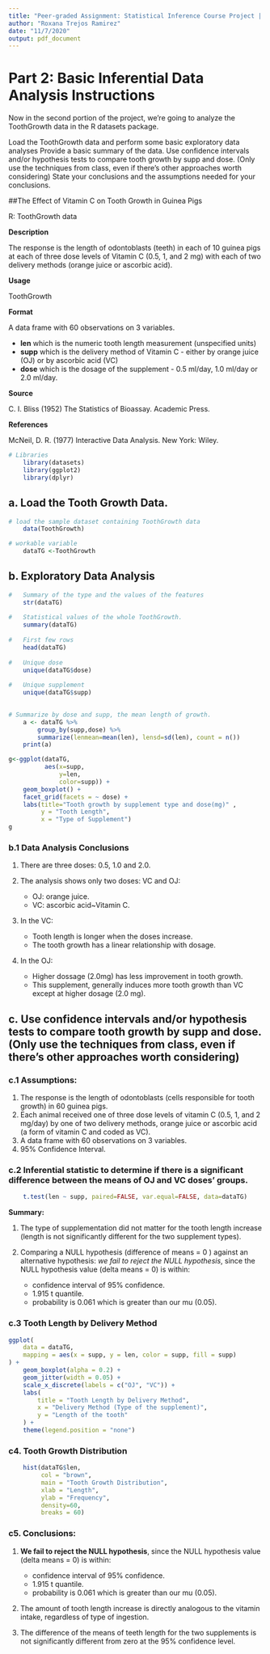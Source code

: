 ```yaml
---
title: "Peer-graded Assignment: Statistical Inference Course Project | BASIC INFERENTIAL DATA ANALYSIS"
author: "Roxana Trejos Ramirez"
date: "11/7/2020"
output: pdf_document
---
```



# Part 2: Basic Inferential Data Analysis Instructions
Now in the second portion of the project, we're going to analyze the ToothGrowth data in the R datasets package.

Load the ToothGrowth data and perform some basic exploratory data analyses
Provide a basic summary of the data.
Use confidence intervals and/or hypothesis tests to compare tooth growth by supp and dose. (Only use the techniques from class, even if there's other approaches worth considering)
State your conclusions and the assumptions needed for your conclusions.


##The Effect of Vitamin C on Tooth Growth in Guinea Pigs

R: ToothGrowth data

**Description**

The response is the length of odontoblasts (teeth) in each of 10 guinea pigs at each of three dose levels of Vitamin C (0.5, 1, and 2 mg) with each of two delivery methods (orange juice or ascorbic acid).

**Usage**

ToothGrowth

**Format**

A data frame with 60 observations on 3 variables.

*  **len** which is the numeric tooth length measurement (unspecified units)
*  **supp** which is the delivery method of Vitamin C - either by orange juice (OJ) or by ascorbic acid (VC)
*  **dose** which is the dosage of the supplement - 0.5 ml/day, 1.0 ml/day or 2.0 ml/day.

**Source**

C. I. Bliss (1952) The Statistics of Bioassay. Academic Press.

**References**

McNeil, D. R. (1977) Interactive Data Analysis. New York: Wiley.


```r
# Libraries
    library(datasets)
    library(ggplot2)
    library(dplyr)
```

## a.  Load the Tooth Growth Data.
```r
# load the sample dataset containing ToothGrowth data
    data(ToothGrowth)

# workable variable
    dataTG <-ToothGrowth
```


## b.  Exploratory Data Analysis
```r

#   Summary of the type and the values of the features
    str(dataTG)
    
#   Statistical values of the whole ToothGrowth.
    summary(dataTG)
    
#   First few rows    
    head(dataTG)
    
#   Unique dose
    unique(dataTG$dose)
    
#   Unique supplement
    unique(dataTG$supp)
    
```

```r
# Summarize by dose and supp, the mean length of growth.
    a <- dataTG %>% 
        group_by(supp,dose) %>%
        summarize(lenmean=mean(len), lensd=sd(len), count = n())
    print(a)
```

```r
g<-ggplot(dataTG, 
          aes(x=supp, 
              y=len, 
              color=supp)) + 
    geom_boxplot() + 
    facet_grid(facets = ~ dose) + 
    labs(title="Tooth growth by supplement type and dose(mg)" , 
         y = "Tooth Length", 
         x = "Type of Supplement")
g
```

### b.1 Data Analysis Conclusions

1.  There are three doses:  0.5, 1.0 and 2.0.
2.  The analysis shows only two doses:  VC and OJ:

    - OJ:  orange juice.
    - VC:  ascorbic acid~Vitamin C.
4.  In the  VC:
    
    -  Tooth length is longer when the doses increase.
    -  The tooth growth has a linear relationship with dosage. 
    
5.  In the OJ:

    -  Higher dossage (2.0mg) has less improvement in tooth growth. 
    -  This supplement, generally induces more tooth growth than VC except at higher dosage (2.0 mg).
    
## c.  Use confidence intervals and/or hypothesis tests to compare tooth growth by supp and dose. (Only use the techniques from class, even if there's other approaches worth considering)

### c.1  Assumptions:

1.  The response is the length of odontoblasts (cells responsible for tooth growth) in 60 guinea pigs. 
2.  Each animal received one of three dose levels of vitamin C (0.5, 1, and 2 mg/day) by one of two delivery methods, orange juice or ascorbic acid (a form of vitamin C and coded as VC).
3.  A data frame with 60 observations on 3 variables.
4.  95% Confidence Interval.


### c.2  Inferential statistic to determine if there is a significant difference between the means of OJ and VC doses' groups.

```r
    t.test(len ~ supp, paired=FALSE, var.equal=FALSE, data=dataTG)
```

**Summary:**

1.  The type of supplementation did not matter for the tooth length increase (length is not significantly different for the two supplement types).
2.  Comparing a NULL hypothesis (difference of means = 0 ) against an alternative hypothesis: 
    *we fail to reject the NULL hypothesis*,
    since the NULL hypothesis value (delta means = 0) is within:
    
    -  confidence interval of 95% confidence.
    -  1.915 t quantile.
    -  probability is 0.061 which is greater than our mu (0.05). 
    
    
### c.3  Tooth Length by Delivery Method

```r
ggplot(
    data = dataTG,
    mapping = aes(x = supp, y = len, color = supp, fill = supp)
) +
    geom_boxplot(alpha = 0.2) +
    geom_jitter(width = 0.05) +
    scale_x_discrete(labels = c("OJ", "VC")) +
    labs(
        title = "Tooth Length by Delivery Method",
        x = "Delivery Method (Type of the supplement)",
        y = "Length of the tooth"
    ) +
    theme(legend.position = "none")
```


### c4. Tooth Growth Distribution

```r
    hist(dataTG$len, 
         col = "brown",
         main = "Tooth Growth Distribution", 
         xlab = "Length", 
         ylab = "Frequency", 
         density=60, 
         breaks = 60)
```

### c5. Conclusions:

1.  **We fail to reject the NULL hypothesis**,  since the NULL hypothesis value (delta means = 0) is within:
    
    -  confidence interval of 95% confidence.
    -  1.915 t quantile.
    -  probability is 0.061 which is greater than our mu (0.05). 

2.  The amount of tooth length increase is directly analogous to the vitamin intake, regardless of type of ingestion.

3.  The difference of the means of teeth length for the two supplements is not significantly different from zero at the 95% confidence level.
